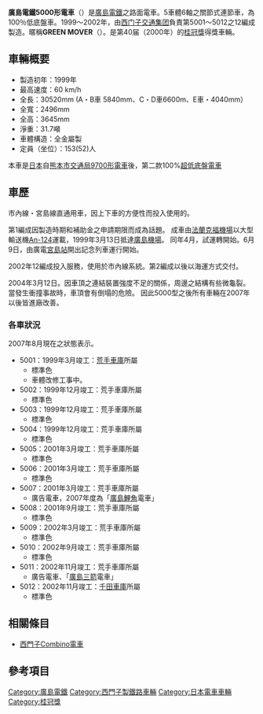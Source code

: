 {{桂冠獎|40|2000}}
'''廣島電鐵5000形電車'''（{{lang|ja|ひろしまでんてつ5000かたでんしゃ}}）是[[廣島電鐵|廣島電鐵]]之路面電車。5車體6軸之關節式連節車，為100％低底盤車。1999～2002年，由[[西门子交通集团|西门子交通集团]]負責第5001～5012之12編成製造。暱稱'''GREEN MOVER'''（{{lang|ja|グリーンムーバー}}）。是第40届（2000年）的[[桂冠獎|桂冠獎]]得獎車輛。

{{右|
[[File:Hiroshima_tw5009.jpg|320px]]
[[File:Hiroden-5000.JPG|250px]]
}}

==車輛概要==
*製造初年：1999年
*最高速度：60 km/h
*全長：30520mm (A・B車 5840mm、C・D車6600m、E車・4040mm）
*全寬：2496mm
*全高：3645mm
*淨重：31.7噸
*車體構造：全金屬製
*定員（坐位）：153(52)人

本車是[[日本|日本]]自[[熊本市交通局9700形電車|熊本市交通局9700形電車]]後，第二款100%[[超低底盤電車|超低底盤電車]]

==車歷==
市內線・宮島線直通用車，因上下車的方便性而投入使用的。

第1編成因製造時期和補助金之申請期限而成為話題。
成車由[[法蘭克福機場|法蘭克福機場]]以大型輸送機[[安-124|An-124]]運載，1999年3月13日抵達[[廣島機場|廣島機場]]。
同年4月，試運轉開始。6月9日，由廣電[[宮島站|宮島站]]開出記念列車運行開始。

2002年12編成投入服務，使用於市內線系統。第2編成以後以海運方式交付。

2004年3月12日。因車頂之連結裝置強度不足的關係，周邊之結構有些微龜裂。當發生衝撞事故時，車頂會有倒塌的危險。
因此5000型之後所有車輛在2007年以後皆進廠改善。

===各車狀況===
2007年8月現在之狀態表示。
*5001：1999年3月竣工：[[荒手車庫|荒手車庫]]所屬
**標準色
**車體改修工事中。
*5002：1999年12月竣工：荒手車庫所屬
**標準色
*5003：1999年12月竣工：荒手車庫所屬
**標準色
*5004：1999年12月竣工：荒手車庫所屬
**標準色
*5005：2001年3月竣工：荒手車庫所屬
**標準色
*5006：2001年3月竣工：荒手車庫所屬
**標準色
*5007：2001年3月竣工：荒手車庫所屬
**廣告電車，2007年度為「[[廣島東洋鯉魚|廣島鯉魚]]電車」
*5008：2001年9月竣工：荒手車庫所屬
**標準色
*5009：2002年3月竣工：荒手車庫所屬
**標準色
*5010：2002年9月竣工：荒手車庫所屬
**標準色
*5011：2002年11月竣工：荒手車庫所屬
**廣告電車、「[[廣島三箭|廣島三箭]]電車」
*5012：2002年11月竣工：[[千田車庫|千田車庫]]所屬
**標準色

== 相關條目 ==
*[[西門子Combino電車|西門子Combino電車]]

==參考項目==

[[Category:廣島電鐵|Category:廣島電鐵]]
[[Category:西門子製鐵路車輛|Category:西門子製鐵路車輛]]
[[Category:日本電車車輛|Category:日本電車車輛]]
[[Category:桂冠獎|Category:桂冠獎]]
